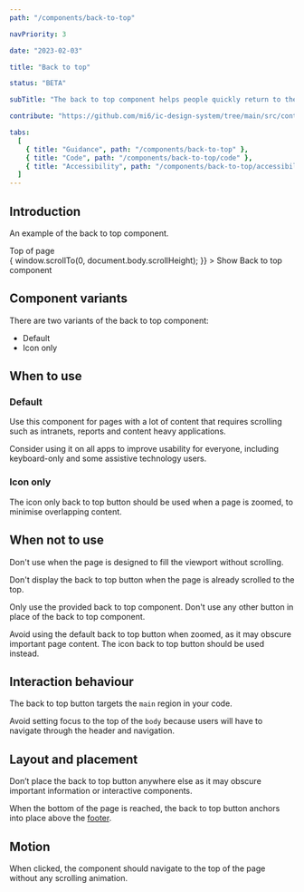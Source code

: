```yaml
---
path: "/components/back-to-top"

navPriority: 3

date: "2023-02-03"

title: "Back to top"

status: "BETA"

subTitle: "The back to top component helps people quickly return to the top of a long page."

contribute: "https://github.com/mi6/ic-design-system/tree/main/src/content/structured/components/back-to-top"

tabs:
  [
    { title: "Guidance", path: "/components/back-to-top" },
    { title: "Code", path: "/components/back-to-top/code" },
    { title: "Accessibility", path: "/components/back-to-top/accessibility" },
  ]
---
```



## Introduction

An example of the back to top component.

<div id="scroll-to-target" style={{ position: "absolute", top: "-50px" }}>
  <IcTypography>Top of page</IcTypography>
</div>

<ComponentPreview>
  <IcButton
    onClick={() => {
      window.scrollTo(0, document.body.scrollHeight);
    }}
  >
    Show Back to top component
  </IcButton>
</ComponentPreview>

## Component variants

There are two variants of the back to top component:

- Default
- Icon only

## When to use

### Default

Use this component for pages with a lot of content that requires scrolling such as intranets, reports and content heavy applications.

Consider using it on all apps to improve usability for everyone, including keyboard-only and some assistive technology users.

<DoDontCaution
  imageSrc={backToTopFig1}
  imageAlt="An example page that is scrolled half way down and showing an overlaid back to top button in the bottom right-hand side."
  state="good"
  caption="Display the back to top button when a page has been scrolled."
/>

### Icon only

The icon only back to top button should be used when a page is zoomed, to minimise overlapping content.

<DoDontCaution
  imageSrc={backToTopFig6}
  imageAlt="An example page that is scrolled halfway down and zoomed in, with an icon variant back to top button in the bottom right corner."
  state="good"
  caption="Use the icon only variant when zoomed to reduce overlapping content."
/>

## When not to use

Don't use when the page is designed to fill the viewport without scrolling.

Don't display the back to top button when the page is already scrolled to the top.

<DoDontCaution
  imageSrc={backToTopFig2}
  imageAlt="An example page that fits within the viewport without scrolling. A back to top button is overlaid in the bottom right-hand side."
  state="bad"
  caption="Don’t show a back to top button when the page does not require scrolling, or is already scrolled to the top of the page."
/>

Only use the provided back to top component. Don't use any other button in place of the back to top component.

<DoDontCaution
  imageSrc={backToTopFig3}
  imageAlt="An example page that is scrolled half way down and displays a primary button reading ‘Back to top’ in the bottom right corner instead of the back to top component."
  state="bad"
  caption="Don’t use any other component for providing back to top functionality. Use the back to top button."
/>

Avoid using the default back to top button when zoomed, as it may obscure important page content. The icon back to top button should be used instead.

<DoDontCaution
  imageSrc={backToTopFig7}
  imageAlt="An example page that is scrolled halfway down and zoomed in, with a default variant back to top button in the bottom right corner that obscures some of the text on the page."
  state="caution"
  caption="Avoid using the default variant where it may obscure important page content."
/>

## Interaction behaviour

The back to top button targets the `main` region in your code.

Avoid setting focus to the top of the `body` because users will have to navigate through the header and navigation.

## Layout and placement

Don’t place the back to top button anywhere else as it may obscure important information or interactive components.

<DoDontCaution
  imageSrc={backToTopFig4}
  imageAlt="An example page that is scrolled halfway that shows a back to top button overlaid in the bottom left-hand corner of the screen. The button obscures a list of filters that appear behind it."
  state="bad"
  caption="Don’t show the back to top button anywhere other than the right-hand side as it may obscure other content.  "
/>

When the bottom of the page is reached, the back to top button anchors into place above the [footer](/components/footer).

<DoDontCaution
  imageSrc={backToTopFig5}
  imageAlt="An example page that is scrolled all the way to the bottom showing a footer component with the back to top button positioned above it."
  state="good"
  caption="The back to top button anchors above the footer when scrolled to the bottom of the page."
/>

## Motion

When clicked, the component should navigate to the top of the page without any scrolling animation.
